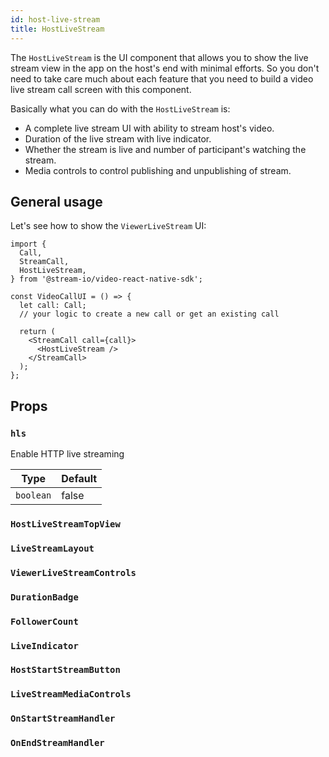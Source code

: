 ```yaml
---
id: host-live-stream
title: HostLiveStream
---
```



The `HostLiveStream` is the UI component that allows you to show the live stream view in the app on the host's end with minimal efforts. So you don't need to take care much about each feature that you need to build a video live stream call screen with this component.

Basically what you can do with the `HostLiveStream` is:

- A complete live stream UI with ability to stream host's video.
- Duration of the live stream with live indicator.
- Whether the stream is live and number of participant's watching the stream.
- Media controls to control publishing and unpublishing of stream.

## General usage

Let's see how to show the `ViewerLiveStream` UI:

```tsx {13}
import {
  Call,
  StreamCall,
  HostLiveStream,
} from '@stream-io/video-react-native-sdk';

const VideoCallUI = () => {
  let call: Call;
  // your logic to create a new call or get an existing call

  return (
    <StreamCall call={call}>
      <HostLiveStream />
    </StreamCall>
  );
};
```

## Props

### `hls`

Enable HTTP live streaming

| Type      | Default |
| --------- | ------- |
| `boolean` | false   |

### `HostLiveStreamTopView`

<HostLiveStreamTopView />

### `LiveStreamLayout`

<LiveStreamLayout />

### `ViewerLiveStreamControls`

<HostLiveStreamControls />

### `DurationBadge`

<DurationBadge />

### `FollowerCount`

<FollowerCount />

### `LiveIndicator`

<LiveIndicator />

### `HostStartStreamButton`

<HostStartStreamButton />

### `LiveStreamMediaControls`

<LiveStreamMediaControls />

### `OnStartStreamHandler`

<OnStartStreamHandler />

### `OnEndStreamHandler`

<OnEndStreamHandler />

